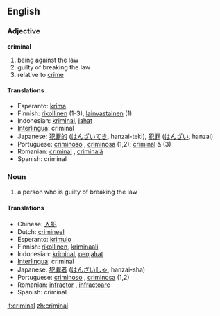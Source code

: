 ==English==           
===Adjective===
'''criminal''' {{notcomp}}

# being against the law
# guilty of breaking the law
# relative to [[crime]]

====Translations====
*Esperanto: [[krima]]
*Finnish: [[rikollinen]] (1-3), [[lainvastainen]] (1)
*Indonesian: [[kriminal]], [[jahat]]
*[[Interlingua]]: criminal
*Japanese: [[犯罪的]] ([[はんざいてき]], hanzai-teki), [[犯罪]] ([[はんざい]], hanzai)
*Portuguese: [[criminoso]] {{m}}, [[criminosa]] {{f}} (1,2); [[criminal]] {{m}} & {{f}} (3)
*Romanian: [[criminal]] {{m}}, [[criminală]] {{f}}
*Spanish: criminal

===Noun===
{{en-noun-reg}}

# a person who is guilty of breaking the law

====Translations====
*Chinese: [[人犯]]
*Dutch: [[crimineel]]
*Esperanto: [[krimulo]]
*Finnish: [[rikollinen]], [[kriminaali]]
*Indonesian: [[kriminal]], [[jahat|penjahat]]
*[[Interlingua]]: criminal
*Japanese: [[犯罪者]] ([[はんざいしゃ]], hanzai-sha)
*Portuguese: [[criminoso]] {{m}}, [[criminosa]] {{f}} (1,2)
*Romanian: [[infractor]] {{m}}, [[infractoare]] {{f}} 
*Spanish: criminal

[[it:criminal]]
[[zh:criminal]]